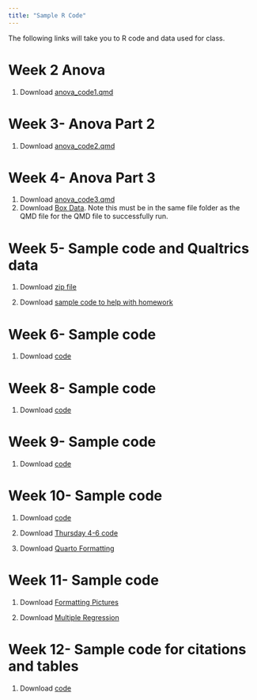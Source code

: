 ```yaml
---
title: "Sample R Code"
---
```


The following links will take you to R code and data used for class.

# Week 2 Anova

1.  <i class="bi bi-download"></i> Download [anova_code1.qmd](https://drive.google.com/file/d/187rYY375SYVeVrb5Thfux5N514oomhDP/view?usp=share_link)

# Week 3- Anova Part 2

1.  <i class="bi bi-download"></i> Download [anova_code2.qmd](https://drive.google.com/file/d/18HCjs1cbOdOHfdEhbgk7X4U4-Jxf-Vb8/view?usp=share_link)

# Week 4- Anova Part 3

1.  <i class="bi bi-download"></i> Download [anova_code3.qmd](https://drive.google.com/file/d/19GMhSWHi9HIwepjtuMExUeEWMsNe7fo7/view?usp=share_link)
2.  <i class="bi bi-download"></i> Download [Box Data](https://drive.google.com/file/d/19HBbv-nZNPG4VAb3C0EOs2XtQWcqK94z/view?usp=share_link). Note this must be in the same file folder as the QMD file for the QMD file to successfully run.

# Week 5- Sample code and Qualtrics data

1.  <i class="bi bi-download"></i> Download [zip file](https://drive.google.com/file/d/1AlOwSQe_hDLFDEfCiGq1vb3Mwgkumco9/view?usp=share_link)

2.  <i class="bi bi-download"></i> Download [sample code to help with homework](https://drive.google.com/file/d/1BAfhoPOF2sA2MXD51PyvGT_mOq-YmGom/view?usp=share_link)

# Week 6- Sample code

1.  <i class="bi bi-download"></i> Download [code](https://drive.google.com/file/d/1Bvw26uh9VfHHODmNO67L7dnbrs6S2x4j/view?usp=share_link)

# Week 8- Sample code

1.  <i class="bi bi-download"></i> Download [code](https://drive.google.com/file/d/1EaMi3zlhj3j7_15fJgHeWoKMTw7vk-pc/view?usp=share_link)

# Week 9- Sample code

1.  <i class="bi bi-download"></i> Download [code](https://drive.google.com/file/d/1GcV_wzwWkGgrWmuRTYhOVDBXPR46zZCD/view?usp=share_link)

# Week 10- Sample code

1.  <i class="bi bi-download"></i> Download [code](https://drive.google.com/file/d/1HGqEc5qRXyToVU9P1uMGTD2EBsz-_PLV/view?usp=share_link)

2.  <i class="bi bi-download"></i> Download [Thursday 4-6 code](https://drive.google.com/file/d/1I0euDuwLot9xebO_vFPe99LVH0qOZjZR/view?usp=share_link)

3.  <i class="bi bi-download"></i> Download [Quarto Formatting](https://drive.google.com/file/d/1IPz6OywLW0SnVhcGhLIQzXAZfktM4O8K/view?usp=share_link)

# Week 11- Sample code

1.  <i class="bi bi-download"></i> Download [Formatting Pictures](https://drive.google.com/file/d/1K5RsViV8KFxmUTTefBEhJQSl0NSPThR_/view?usp=share_link)

2.  <i class="bi bi-download"></i> Download [Multiple Regression](https://drive.google.com/file/d/1KDlGNv0dQeRzU6nl7kuMjQf9QmA5Ae8X/view?usp=share_link)


# Week 12- Sample code for citations and tables

1.  <i class="bi bi-download"></i> Download [code](https://drive.google.com/file/d/1LBQHNwNtjR3kgPRbdPUMH8zIlbn68zFm/view?usp=share_link)